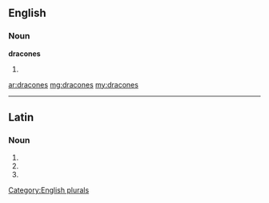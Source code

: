 ==English==

===Noun===
'''dracones'''

# {{plural of|[[dracone]]}}

[[Category:English plurals]]

[[ar:dracones]]
[[mg:dracones]]
[[my:dracones]]

----
==Latin==

===Noun===
{{la-noun-form|dracōnēs}}

# {{inflection of|draco|dracō|nom|p|lang=la}}
# {{inflection of|draco|dracō|acc|p|lang=la}}
# {{inflection of|draco|dracō|voc|p|lang=la}}
{{count page|[[Wiktionary:Page count]]}}
{{rfc-auto}}